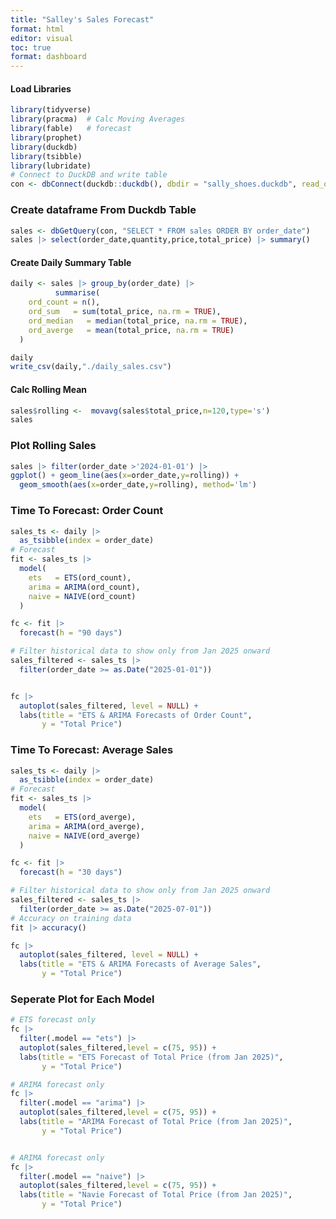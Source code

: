 ---
title: "Salley's Sales Forecast"
format: html
editor: visual
toc: true
format: dashboard
---

#### Load Libraries

```{r, echo=FALSE, message=FALSE}
library(tidyverse)
library(pracma)  # Calc Moving Averages
library(fable)   # forecast
library(prophet)
library(duckdb)
library(tsibble)
library(lubridate)
# Connect to DuckDB and write table
con <- dbConnect(duckdb::duckdb(), dbdir = "sally_shoes.duckdb", read_only = FALSE)
```

### Create dataframe From Duckdb Table

```{r}
sales <- dbGetQuery(con, "SELECT * FROM sales ORDER BY order_date")
sales |> select(order_date,quantity,price,total_price) |> summary()
```

#### Create Daily Summary Table

```{r}
daily <- sales |> group_by(order_date) |>
          summarise(
    ord_count = n(),
    ord_sum   = sum(total_price, na.rm = TRUE),
    ord_median   = median(total_price, na.rm = TRUE),
    ord_averge   = mean(total_price, na.rm = TRUE)
  )

daily
write_csv(daily,"./daily_sales.csv")
```

#### Calc Rolling Mean

```{r}
sales$rolling <-  movavg(sales$total_price,n=120,type='s')
sales
```

### Plot Rolling Sales

```{r}

sales |> filter(order_date >'2024-01-01') |>
ggplot() + geom_line(aes(x=order_date,y=rolling)) +
  geom_smooth(aes(x=order_date,y=rolling), method='lm')
```

### Time To Forecast: Order Count

```{r}
sales_ts <- daily |>
  as_tsibble(index = order_date)
# Forecast
fit <- sales_ts |>
  model(
    ets   = ETS(ord_count),
    arima = ARIMA(ord_count),
    naive = NAIVE(ord_count)
  )

fc <- fit |>
  forecast(h = "90 days")

# Filter historical data to show only from Jan 2025 onward
sales_filtered <- sales_ts |>
  filter(order_date >= as.Date("2025-01-01"))


fc |>
  autoplot(sales_filtered, level = NULL) +
  labs(title = "ETS & ARIMA Forecasts of Order Count",
       y = "Total Price")
```

### Time To Forecast: Average Sales

```{r}
sales_ts <- daily |>
  as_tsibble(index = order_date)
# Forecast
fit <- sales_ts |>
  model(
    ets   = ETS(ord_averge),
    arima = ARIMA(ord_averge),
    naive = NAIVE(ord_averge)
  )

fc <- fit |>
  forecast(h = "30 days")

# Filter historical data to show only from Jan 2025 onward
sales_filtered <- sales_ts |>
  filter(order_date >= as.Date("2025-07-01"))
# Accuracy on training data
fit |> accuracy()

```

```{r}
fc |>
  autoplot(sales_filtered, level = NULL) +
  labs(title = "ETS & ARIMA Forecasts of Average Sales",
       y = "Total Price")
```

### Seperate Plot for Each Model

```{r}
# ETS forecast only
fc |> 
  filter(.model == "ets") |>
  autoplot(sales_filtered,level = c(75, 95)) +
  labs(title = "ETS Forecast of Total Price (from Jan 2025)",
       y = "Total Price")

# ARIMA forecast only
fc |> 
  filter(.model == "arima") |>
  autoplot(sales_filtered,level = c(75, 95)) +
  labs(title = "ARIMA Forecast of Total Price (from Jan 2025)",
       y = "Total Price")


# ARIMA forecast only
fc |> 
  filter(.model == "naive") |>
  autoplot(sales_filtered,level = c(75, 95)) +
  labs(title = "Navie Forecast of Total Price (from Jan 2025)",
       y = "Total Price")
```